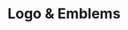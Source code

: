 ---
title: Logo & Emblems
published: 2022-07-31
description: ''
image: '0.png'
tags: [illu, gd]
category: 'logos'
draft: false 
---